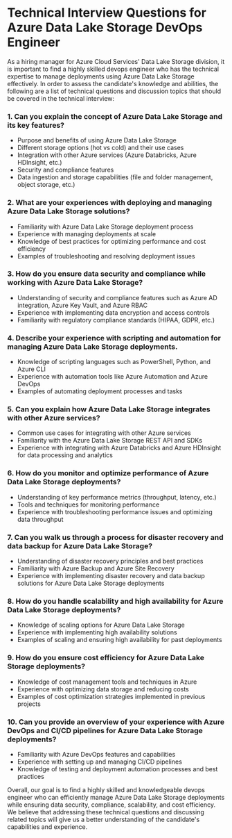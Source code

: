 

# Technical Interview Questions for Azure Data Lake Storage DevOps Engineer

As a hiring manager for Azure Cloud Services' Data Lake Storage division, it is important to find a highly skilled devops engineer who has the technical expertise to manage deployments using Azure Data Lake Storage effectively. In order to assess the candidate's knowledge and abilities, the following are a list of technical questions and discussion topics that should be covered in the technical interview:

### 1. Can you explain the concept of Azure Data Lake Storage and its key features?

- Purpose and benefits of using Azure Data Lake Storage
- Different storage options (hot vs cold) and their use cases
- Integration with other Azure services (Azure Databricks, Azure HDInsight, etc.)
- Security and compliance features
- Data ingestion and storage capabilities (file and folder management, object storage, etc.)

### 2. What are your experiences with deploying and managing Azure Data Lake Storage solutions?

- Familiarity with Azure Data Lake Storage deployment process
- Experience with managing deployments at scale
- Knowledge of best practices for optimizing performance and cost efficiency
- Examples of troubleshooting and resolving deployment issues

### 3. How do you ensure data security and compliance while working with Azure Data Lake Storage?

- Understanding of security and compliance features such as Azure AD integration, Azure Key Vault, and Azure RBAC
- Experience with implementing data encryption and access controls
- Familiarity with regulatory compliance standards (HIPAA, GDPR, etc.)

### 4. Describe your experience with scripting and automation for managing Azure Data Lake Storage deployments.

- Knowledge of scripting languages such as PowerShell, Python, and Azure CLI
- Experience with automation tools like Azure Automation and Azure DevOps
- Examples of automating deployment processes and tasks

### 5. Can you explain how Azure Data Lake Storage integrates with other Azure services?

- Common use cases for integrating with other Azure services
- Familiarity with the Azure Data Lake Storage REST API and SDKs
- Experience with integrating with Azure Databricks and Azure HDInsight for data processing and analytics

### 6. How do you monitor and optimize performance of Azure Data Lake Storage deployments?

- Understanding of key performance metrics (throughput, latency, etc.)
- Tools and techniques for monitoring performance
- Experience with troubleshooting performance issues and optimizing data throughput

### 7. Can you walk us through a process for disaster recovery and data backup for Azure Data Lake Storage?

- Understanding of disaster recovery principles and best practices
- Familiarity with Azure Backup and Azure Site Recovery
- Experience with implementing disaster recovery and data backup solutions for Azure Data Lake Storage deployments

### 8. How do you handle scalability and high availability for Azure Data Lake Storage deployments?

- Knowledge of scaling options for Azure Data Lake Storage
- Experience with implementing high availability solutions
- Examples of scaling and ensuring high availability for past deployments

### 9. How do you ensure cost efficiency for Azure Data Lake Storage deployments?

- Knowledge of cost management tools and techniques in Azure
- Experience with optimizing data storage and reducing costs
- Examples of cost optimization strategies implemented in previous projects

### 10. Can you provide an overview of your experience with Azure DevOps and CI/CD pipelines for Azure Data Lake Storage deployments?

- Familiarity with Azure DevOps features and capabilities
- Experience with setting up and managing CI/CD pipelines
- Knowledge of testing and deployment automation processes and best practices

Overall, our goal is to find a highly skilled and knowledgeable devops engineer who can efficiently manage Azure Data Lake Storage deployments while ensuring data security, compliance, scalability, and cost efficiency. We believe that addressing these technical questions and discussing related topics will give us a better understanding of the candidate's capabilities and experience.